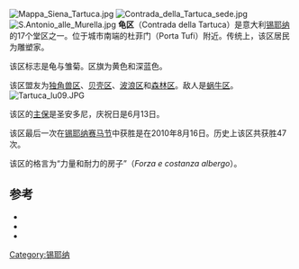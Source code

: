 [[File:Mappa_Siena_Tartuca.jpg|thumb]]
[[File:Contrada_della_Tartuca_sede.jpg|thumb]]
[[File:S.Antonio_alle_Murella.jpg|thumb]]
'''龟区'''（Contrada della Tartuca）是意大利[[锡耶纳|锡耶纳]]的17个堂区之一。位于城市南端的杜菲门（Porta Tufi）附近。传统上，该区居民为雕塑家。

该区标志是龟与雏菊。区旗为黄色和深蓝色。

该区盟友为[[独角兽区|独角兽区]]、[[贝壳区|贝壳区]]、[[波浪区|波浪区]]和[[森林区|森林区]]。敌人是[[蜗牛区|蜗牛区]]。
[[File:Tartuca_lu09.JPG|thumb]]

该区的[[主保聖人|主保]]是圣安多尼，庆祝日是6月13日。

该区最后一次在[[锡耶纳赛马节|锡耶纳赛马节]]中获胜是在2010年8月16日。历史上该区共获胜47次。

该区的格言为“力量和耐力的房子”（''Forza e costanza albergo''）。 

== 参考 ==
<references/>
*{{cite book|author= AA. VV.| title=Il costume di un popolo: storia, colori e comparse|year= 2002| publisher=Contrada della Tartuca|location= Siena}}<!--{{NoISBN}}-->
*{{cite book|author=| title=Memoria istorico - cronologia della Tartuca pubblicata in occasione della solenne consacrazione della Chiesa di detta Contrada|year= 1818|publisher= Stamperia Giovanni Rossi|location= Siena|}}<!--{{NoISBN}}-->
*{{cite book|author=| title=Notizie su le Contrade di Siena|year=1896 | publisher=Tip. Carlo Nava|location=Siena}}

[[Category:锡耶纳|Category:锡耶纳]]